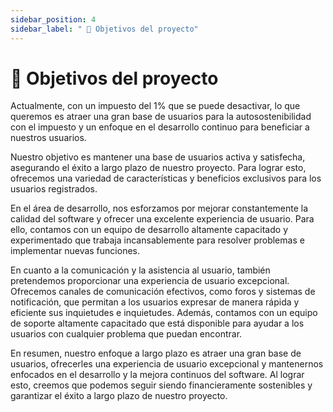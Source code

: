 ```yaml
---
sidebar_position: 4
sidebar_label: " 🎯 Objetivos del proyecto"
---
```


# 🎯 Objetivos del proyecto

Actualmente, con un impuesto del 1% que se puede desactivar, lo que queremos es atraer una gran base de usuarios para la autosostenibilidad con el impuesto y un enfoque en el desarrollo continuo para beneficiar a nuestros usuarios.

Nuestro objetivo es mantener una base de usuarios activa y satisfecha, asegurando el éxito a largo plazo de nuestro proyecto. Para lograr esto, ofrecemos una variedad de características y beneficios exclusivos para los usuarios registrados.

En el área de desarrollo, nos esforzamos por mejorar constantemente la calidad del software y ofrecer una excelente experiencia de usuario. Para ello, contamos con un equipo de desarrollo altamente capacitado y experimentado que trabaja incansablemente para resolver problemas e implementar nuevas funciones.

En cuanto a la comunicación y la asistencia al usuario, también pretendemos proporcionar una experiencia de usuario excepcional. Ofrecemos canales de comunicación efectivos, como foros y sistemas de notificación, que permitan a los usuarios expresar de manera rápida y eficiente sus inquietudes e inquietudes. Además, contamos con un equipo de soporte altamente capacitado que está disponible para ayudar a los usuarios con cualquier problema que puedan encontrar.

En resumen, nuestro enfoque a largo plazo es atraer una gran base de usuarios, ofrecerles una experiencia de usuario excepcional y mantenernos enfocados en el desarrollo y la mejora continuos del software. Al lograr esto, creemos que podemos seguir siendo financieramente sostenibles y garantizar el éxito a largo plazo de nuestro proyecto.

